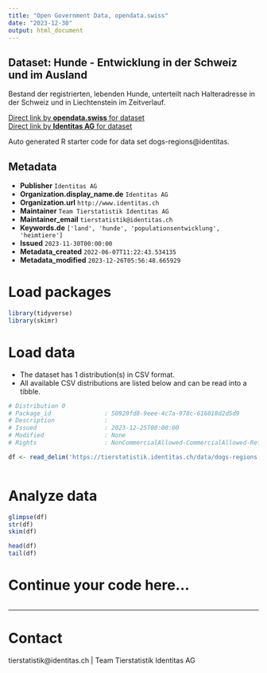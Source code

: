 ```yaml
---
title: "Open Government Data, opendata.swiss"
date: "2023-12-30"
output: html_document
---
```


## Dataset: Hunde - Entwicklung in der Schweiz und im Ausland

Bestand der registrierten, lebenden Hunde, unterteilt nach Halteradresse in der Schweiz und in Liechtenstein im Zeitverlauf. 

[Direct link by **opendata.swiss** for dataset](https://opendata.swiss/de/dataset/hunde-entwicklung-in-der-schweiz-und-im-ausland)<br>
[Direct link by **Identitas AG** for dataset](https://tierstatistik.identitas.ch/)

Auto generated R starter code for data set dogs-regions@identitas.

## Metadata

- **Publisher** `Identitas AG`
- **Organization.display_name.de** `Identitas AG`
- **Organization.url** `http://www.identitas.ch`
- **Maintainer** `Team Tierstatistik Identitas AG`
- **Maintainer_email** `tierstatistik@identitas.ch`
- **Keywords.de** `['land', 'hunde', 'populationsentwicklung', 'heimtiere']`
- **Issued** `2023-11-30T00:00:00`
- **Metadata_created** `2022-06-07T11:22:43.534135`
- **Metadata_modified** `2023-12-26T05:56:48.665929`


# Load packages

```r

library(tidyverse)
library(skimr)

```

# Load data

-   The dataset has 1 distribution(s) in CSV format.
-   All available CSV distributions are listed below and can be read into a tibble.

```r

# Distribution 0
# Package_id               : 50920fd8-9eee-4c7a-978c-616018d2d5d9
# Description              : 
# Issued                   : 2023-12-25T00:00:00
# Modified                 : None
# Rights                   : NonCommercialAllowed-CommercialAllowed-ReferenceRequired

df <- read_delim('https://tierstatistik.identitas.ch/data/dogs-regions.csv')



```

# Analyze data

```r

glimpse(df)
str(df)
skim(df)

head(df)
tail(df)

```

# Continue your code here...

```r

```

------------------------------------------------------------------------

# Contact

tierstatistik@identitas.ch | Team Tierstatistik Identitas AG
